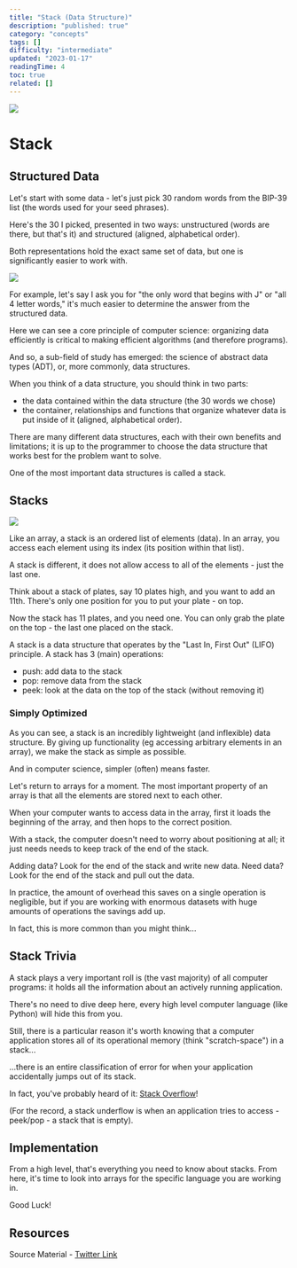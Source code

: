 ```yaml
---
title: "Stack (Data Structure)"
description: "published: true"
category: "concepts"
tags: []
difficulty: "intermediate"
updated: "2023-01-17"
readingTime: 4
toc: true
related: []
---
```


![](/images/stack-banner.png)

# Stack

## Structured Data

Let's start with some data - let's just pick 30 random words from the BIP-39 list (the words used for your seed phrases).

Here's the 30 I picked, presented in two ways: unstructured (words are there, but that's it) and structured (aligned, alphabetical order).

Both representations hold the exact same set of data, but one is significantly easier to work with.

![](/images/stack-1.png)

For example, let's say I ask you for "the only word that begins with J" or "all 4 letter words," it's much easier to determine the answer from the structured data.

Here we can see a core principle of computer science: organizing data efficiently is critical to making efficient algorithms (and therefore programs).

And so, a sub-field of study has emerged: the science of abstract data types (ADT), or, more commonly, data structures.

When you think of a data structure, you should think in two parts:

*   the data contained within the data structure (the 30 words we chose)
*   the container, relationships and functions that organize whatever data is put inside of it (aligned, alphabetical order).

There are many different data structures, each with their own benefits and limitations; it is up to the programmer to choose the data structure that works best for the problem want to solve.

One of the most important data structures is called a stack.

## Stacks

![](/images/stack-2.png)

Like an array, a stack is an ordered list of elements (data). In an array, you access each element using its index (its position within that list).

A stack is different, it does not allow access to all of the elements - just the last one.

Think about a stack of plates, say 10 plates high, and you want to add an 11th. There's only one position for you to put your plate - on top.

Now the stack has 11 plates, and you need one. You can only grab the plate on the top - the last one placed on the stack.

A stack is a data structure that operates by the "Last In, First Out" (LIFO) principle. A stack has 3 (main) operations:

*   push: add data to the stack
*   pop: remove data from the stack
*   peek: look at the data on the top of the stack (without removing it)

### Simply Optimized

As you can see, a stack is an incredibly lightweight (and inflexible) data structure. By giving up functionality (eg accessing arbitrary elements in an array), we make the stack as simple as possible.

And in computer science, simpler (often) means faster.

Let's return to arrays for a moment. The most important property of an array is that all the elements are stored next to each other.

When your computer wants to access data in the array, first it loads the beginning of the array, and then hops to the correct position.

With a stack, the computer doesn't need to worry about positioning at all; it just needs needs to keep track of the end of the stack.

Adding data? Look for the end of the stack and write new data. Need data? Look for the end of the stack and pull out the data.

In practice, the amount of overhead this saves on a single operation is negligible, but if you are working with enormous datasets with huge amounts of operations the savings add up.

In fact, this is more common than you might think...

## Stack Trivia

A stack plays a very important roll is (the vast majority) of all computer programs: it holds all the information about an actively running application.

There's no need to dive deep here, every high level computer language (like Python) will hide this from you.

Still, there is a particular reason it's worth knowing that a computer application stores all of its operational memory (think "scratch-space") in a stack...

...there is an entire classification of error for when your application accidentally jumps out of its stack.

In fact, you've probably heard of it: [Stack Overflow](https://stackoverflow.com/)!

(For the record, a stack underflow is when an application tries to access - peek/pop - a stack that is empty).

## Implementation

From a high level, that's everything you need to know about stacks. From here, it's time to look into arrays for the specific language you are working in.

Good Luck!

## Resources

Source Material - [Twitter Link](https://twitter.com/logarithmicrex/status/1615103528812544000)
